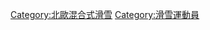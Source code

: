 {{Commons cat|Nordic combined skiers}}

[[Category:北歐混合式滑雪|Category:北歐混合式滑雪]]
[[Category:滑雪運動員|Category:滑雪運動員]]